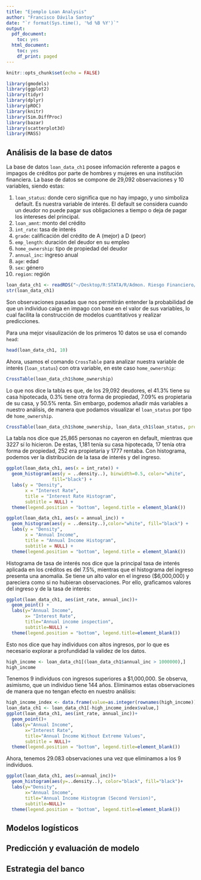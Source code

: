 ```yaml
---
title: "Ejemplo Loan Analysis"
author: "Francisco Dávila Santoy"
date: "`r format(Sys.time(), '%d %B %Y')`"
output:
  pdf_document:
    toc: yes
  html_document:
    toc: yes
    df_print: paged
---
```


```r
knitr::opts_chunk$set(echo = FALSE)
```
```r
library(gmodels) 
library(ggplot2) 
library(tidyr) 
library(dplyr) 
library(pROC)
library(knitr) 
library(Sim.DiffProc)
library(bazar)
library(scatterplot3d)
library(MASS)
```

## Análisis de la base de datos

La base de datos `loan_data_ch1` posee infomación referente a pagos e impagos de créditos por parte de hombres y mujeres en una institución financiera. La base de datos se compone de 29,092 observaciones y 10 variables, siendo estas:

1. `loan_status`: donde cero significa que no hay impago, y uno simboliza default. Es nuestra variable de interés. El default se considera cuando un deudor no puede pagar sus obligaciones a tiempo o deja de pagar los intereses del principal.
2. `loan_amnt`: monto del crédito
3. `int_rate`: tasa de interés
4. `grade`: calificación del crédito de A (mejor) a D (peor)
5. `emp_length`: duración del deudor en su empleo
6. `home_ownership`: tipo de propiedad del deudor
7. `annual_inc`: ingreso anual
8. `age`: edad
9. `sex`: género
10. `region`: región

```r
loan_data_ch1 <- readRDS("~/Desktop/R:STATA/R/Admon. Riesgo Financiero/loan_data_ch1.rds")
str(loan_data_ch1)
```

Son observaciones pasadas que nos permitirán entender la probabilidad de que un individuo caiga en impago con base en el valor de sus variables, lo cual facilita la construcción de modelos cuantitativos y realizar predicciones. 

Para una mejor visaulización de los primeros 10 datos se usa el comando `head`:

```r
head(loan_data_ch1, 10)
```

Ahora, usamos el comando `CrossTable` para analizar nuestra variable de interés (`loan_status`) con otra variable, en este caso `home_ownership`:

```r
CrossTable(loan_data_ch1$home_ownership)
```
Lo que nos dice la tabla es que, de los 29,092 deudores, el 41.3% tiene su casa hipotecada, 0.3% tiene otra forma de propiedad, 7.09% es propietaria de su casa, y 50.5% renta. Sin embargo, podemos añadir más variables a nuestro análisis, de manera que podamos visualizar el `loan_status` por tipo de `home_ownership`.

```r
CrossTable(loan_data_ch1$home_ownership, loan_data_ch1$loan_status, prop.r=TRUE, prop.c=FALSE, prop.t=FALSE, prop.chisq=FALSE)
```
La tabla nos dice que 25,865 personas no cayeron en default, mientras que 3227 sí lo hicieron. De estas, 1,181 tenía su casa hipotecada, 17 tenía otra forma de propiedad, 252 era propietaria y 1777 rentaba. Con histograma, podemos ver la distribución de la tasa de interés y del ingreso.

```r

ggplot(loan_data_ch1, aes(x = int_rate)) + 
  geom_histogram(aes(y = ..density..), binwidth=0.5, color="white", 
                 fill="black") + 
  labs(y = "Density",
       x = "Interest Rate", 
       title = "Interest Rate Histogram", 
       subtitle = NULL) + 
  theme(legend.position = "bottom", legend.title = element_blank())
```

```r
ggplot(loan_data_ch1, aes(x = annual_inc)) + 
  geom_histogram(aes(y = ..density..),color="white", fill="black") + 
  labs(y = "Density",
       x = "Annual Income", 
       title = "Annual Income Histogram", 
       subtitle = NULL) + 
  theme(legend.position = "bottom", legend.title = element_blank())
```

Histograma de tasa de interés nos dice que la principal tasa de interés aplicada en los créditos es del 7.5%, mientras que el histograma del ingreso presenta una anomalía. Se tiene un alto valor en el ingreso ($6,000,000) y pareciera como si no hubieran observaciones. Por ello, graficamos valores del ingreso y de la tasa de interés:

```r
ggplot(loan_data_ch1, aes(int_rate, annual_inc))+
  geom_point() + 
  labs(y="Annual Income", 
       x= "Interest Rate", 
       title="Annual income inspection", 
       subtitle=NULL) + 
  theme(legend.position = "bottom", legend.title=element_blank())
```

Esto nos dice que hay individuos con altos ingresos, por lo que es necesario explorar a profundidad la validez de los datos. 

```r
high_income <- loan_data_ch1[(loan_data_ch1$annual_inc > 1000000),]
high_income
```

Tenemos 9 individuos con ingresos superiores a $1,000,000. Se observa, asimismo, que un individuo tiene 144 años. Eliminamos estas observaciones de manera que no tengan efecto en nuestro análisis:

```r
high_income_index <- data.frame(value=as.integer(rownames(high_income)))
loan_data_ch1 <- loan_data_ch1[-high_income_index$value,]
ggplot(loan_data_ch1, aes(int_rate, annual_inc))+
  geom_point()+
  labs(y="Annual Income",
       x="Interest Rate",
       title="Annual Income Without Extreme Values",
       subtitle = NULL)+
  theme(legend.position = "bottom", legend.title=element_blank())
```

Ahora, tenemos 29.083 observaciones una vez que eliminamos a los 9 individuos.

```r
ggplot(loan_data_ch1, aes(x=annual_inc))+
  geom_histogram(aes(y=..density..), color="black", fill="black")+
  labs(y="Density",
       x="Annual Income",
       title="Annual Income Histogram (Second Version)",
       subtitle=NULL)+
  theme(legend.position = "bottom", legend.title=element_blank())
```

## Modelos logísticos

## Predicción y evaluación de modelo

## Estrategia del banco
